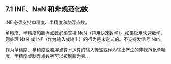 ## 7.1 INF、NaN 和非规范化数

INF 必须支持单精度、半精度和脑浮点数。

单精度、半精度和脑浮点数必须支持 NaN（禁用快速数学）。如果启用快速数学，则处理 NaN 或 INF（作为输入或输出）的行为是未定义的。不支持发信号 NaN。

作为单精度、半精度或脑浮点算术运算的输入传递或作为输出产生的非规范化单精度、半精度或脑浮点数字可以被刷新为零。

